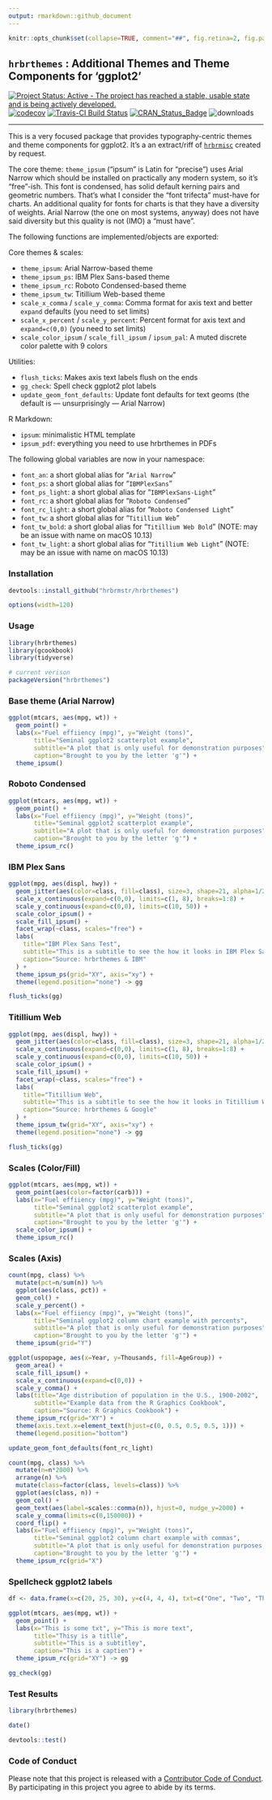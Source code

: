 ```yaml
---
output: rmarkdown::github_document
---
```

```r
knitr::opts_chunk$set(collapse=TRUE, comment="##", fig.retina=2, fig.path = "README_figs/README-")
```

## `hrbrthemes` : Additional Themes and Theme Components for 'ggplot2'

[![Project Status: Active - The project has reached a stable, usable state and is being actively developed.](http://www.repostatus.org/badges/0.1.0/active.svg)](http://www.repostatus.org/#active) 
[![codecov](https://codecov.io/gh/hrbrmstr/hrbrthemes/branch/master/graph/badge.svg)](https://codecov.io/gh/hrbrmstr/hrbrthemes)
[![Travis-CI Build Status](https://travis-ci.org/hrbrmstr/hrbrthemes.svg?branch=master)](https://travis-ci.org/hrbrmstr/hrbrthemes)
[![CRAN_Status_Badge](http://www.r-pkg.org/badges/version/hrbrthemes)](https://cran.r-project.org/package=hrbrthemes)
![downloads](http://cranlogs.r-pkg.org/badges/grand-total/hrbrthemes)
<!-- [![keybase verified](https://img.shields.io/badge/keybase-verified-brightgreen.svg)](https://gist.github.com/hrbrmstr/be2f2c14fd78cac24697) -->

----

This is a very focused package that provides typography-centric themes and theme components for ggplot2. It's a an extract/riff of [`hrbrmisc`](http://github.com/hrbrmstr/hrbrmisc) created by request. 

The core theme: `theme_ipsum` ("ipsum" is Latin for "precise") uses Arial Narrow which should be installed on practically any modern system, so it's "free"-ish. This font is condensed, has solid default kerning pairs and geometric numbers. That's what I consider the "font trifecta" must-have for charts. An additional quality for fonts for charts is that they have a diversity of weights. Arial Narrow (the one on most systems, anyway) does not have said diversity but this quality is not (IMO) a "must have".

The following functions are implemented/objects are exported:

Core themes & scales:

- `theme_ipsum`: Arial Narrow-based theme
- `theme_ipsum_ps`: IBM Plex Sans-based theme
- `theme_ipsum_rc`: Roboto Condensed-based theme
- `theme_ipsum_tw`: Titillium Web-based theme
- `scale_x_comma` / `scale_y_comma`: Comma format for axis text and better `expand` defaults (you need to set limits)
- `scale_x_percent` / `scale_y_percent`: Percent format for axis text and `expand=c(0,0)` (you need to set limits)
- `scale_color_ipsum` / `scale_fill_ipsum` / `ipsum_pal`: A muted discrete color palette with 9 colors

Utilities:

- `flush_ticks`: Makes axis text labels flush on the ends
- `gg_check`: Spell check ggplot2 plot labels
- `update_geom_font_defaults`:	Update font defaults for text geoms (the default is — unsurprisingly — Arial Narrow)

R Markdown:

- `ipsum`: minimalistic HTML template
- `ipsum_pdf`: everything you need to use hrbrthemes in PDFs

The following global variables are now in your namespace:

- `font_an`: a short global alias for "`Arial Narrow`"
- `font_ps`: a short global alias for "`IBMPlexSans`"
- `font_ps_light`: a short global alias for "`IBMPlexSans-Light`"
- `font_rc`: a short global alias for "`Roboto Condensed`"
- `font_rc_light`: a short global alias for "`Roboto Condensed Light`"
- `font_tw`: a short global alias for "`Titillium Web`"
- `font_tw_bold`: a short global alias for "`Titillium Web Bold`" (NOTE: may be an issue with name on macOS 10.13)
- `font_tw_light`: a short global alias for "`Titillium Web Light`" (NOTE: may be an issue with name on macOS 10.13)


### Installation

```r
devtools::install_github("hrbrmstr/hrbrthemes")
```

```r
options(width=120)
```

### Usage

```r
library(hrbrthemes)
library(gcookbook)
library(tidyverse)

# current verison
packageVersion("hrbrthemes")
```

### Base theme (Arial Narrow)

```r
ggplot(mtcars, aes(mpg, wt)) +
  geom_point() +
  labs(x="Fuel effiiency (mpg)", y="Weight (tons)",
       title="Seminal ggplot2 scatterplot example",
       subtitle="A plot that is only useful for demonstration purposes",
       caption="Brought to you by the letter 'g'") + 
  theme_ipsum()
```

### Roboto Condensed

```r
ggplot(mtcars, aes(mpg, wt)) +
  geom_point() +
  labs(x="Fuel effiiency (mpg)", y="Weight (tons)",
       title="Seminal ggplot2 scatterplot example",
       subtitle="A plot that is only useful for demonstration purposes",
       caption="Brought to you by the letter 'g'") + 
  theme_ipsum_rc()
```

### IBM Plex Sans

```r
ggplot(mpg, aes(displ, hwy)) +
  geom_jitter(aes(color=class, fill=class), size=3, shape=21, alpha=1/2) +
  scale_x_continuous(expand=c(0,0), limits=c(1, 8), breaks=1:8) +
  scale_y_continuous(expand=c(0,0), limits=c(10, 50)) +
  scale_color_ipsum() +
  scale_fill_ipsum() +
  facet_wrap(~class, scales="free") +
  labs(
    title="IBM Plex Sans Test",
    subtitle="This is a subtitle to see the how it looks in IBM Plex Sans",
    caption="Source: hrbrthemes & IBM"
  ) +
  theme_ipsum_ps(grid="XY", axis="xy") +
  theme(legend.position="none") -> gg

flush_ticks(gg)
```

### Titillium Web

```r
ggplot(mpg, aes(displ, hwy)) +
  geom_jitter(aes(color=class, fill=class), size=3, shape=21, alpha=1/2) +
  scale_x_continuous(expand=c(0,0), limits=c(1, 8), breaks=1:8) +
  scale_y_continuous(expand=c(0,0), limits=c(10, 50)) +
  scale_color_ipsum() +
  scale_fill_ipsum() +
  facet_wrap(~class, scales="free") +
  labs(
    title="Titillium Web",
    subtitle="This is a subtitle to see the how it looks in Titillium Web",
    caption="Source: hrbrthemes & Google"
  ) +
  theme_ipsum_tw(grid="XY", axis="xy") +
  theme(legend.position="none") -> gg

flush_ticks(gg)
```

### Scales (Color/Fill)

```r
ggplot(mtcars, aes(mpg, wt)) +
  geom_point(aes(color=factor(carb))) +
  labs(x="Fuel effiiency (mpg)", y="Weight (tons)",
       title="Seminal ggplot2 scatterplot example",
       subtitle="A plot that is only useful for demonstration purposes",
       caption="Brought to you by the letter 'g'") + 
  scale_color_ipsum() +
  theme_ipsum_rc()
```

### Scales (Axis)

```r
count(mpg, class) %>% 
  mutate(pct=n/sum(n)) %>% 
  ggplot(aes(class, pct)) +
  geom_col() +
  scale_y_percent() +
  labs(x="Fuel effiiency (mpg)", y="Weight (tons)",
       title="Seminal ggplot2 column chart example with percents",
       subtitle="A plot that is only useful for demonstration purposes",
       caption="Brought to you by the letter 'g'") + 
  theme_ipsum(grid="Y")
```

```r
ggplot(uspopage, aes(x=Year, y=Thousands, fill=AgeGroup)) + 
  geom_area() +
  scale_fill_ipsum() +
  scale_x_continuous(expand=c(0,0)) +
  scale_y_comma() +
  labs(title="Age distribution of population in the U.S., 1900-2002",
       subtitle="Example data from the R Graphics Cookbook",
       caption="Source: R Graphics Cookbook") +
  theme_ipsum_rc(grid="XY") +
  theme(axis.text.x=element_text(hjust=c(0, 0.5, 0.5, 0.5, 1))) +
  theme(legend.position="bottom")
```

```r
update_geom_font_defaults(font_rc_light)

count(mpg, class) %>% 
  mutate(n=n*2000) %>% 
  arrange(n) %>% 
  mutate(class=factor(class, levels=class)) %>% 
  ggplot(aes(class, n)) +
  geom_col() +
  geom_text(aes(label=scales::comma(n)), hjust=0, nudge_y=2000) +
  scale_y_comma(limits=c(0,150000)) +
  coord_flip() +
  labs(x="Fuel effiiency (mpg)", y="Weight (tons)",
       title="Seminal ggplot2 column chart example with commas",
       subtitle="A plot that is only useful for demonstration purposes, esp since you'd never\nreally want direct labels and axis labels",
       caption="Brought to you by the letter 'g'") + 
  theme_ipsum_rc(grid="X")
```

### Spellcheck ggplot2 labels

```r
df <- data.frame(x=c(20, 25, 30), y=c(4, 4, 4), txt=c("One", "Two", "Three"))

ggplot(mtcars, aes(mpg, wt)) +
  geom_point() +
  labs(x="This is some txt", y="This is more text",
       title="Thisy is a titlle",
       subtitle="This is a subtitley",
       caption="This is a captien") +
  theme_ipsum_rc(grid="XY") -> gg

gg_check(gg)
```

### Test Results

```r
library(hrbrthemes)

date()

devtools::test()
```

### Code of Conduct

Please note that this project is released with a [Contributor Code of Conduct](CONDUCT.md). By participating in this project you agree to abide by its terms.
